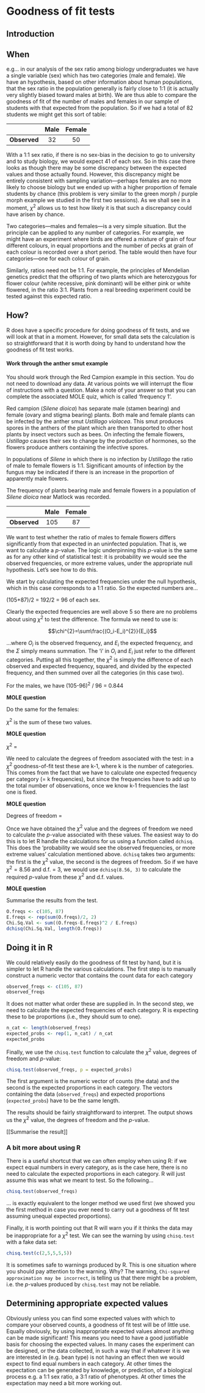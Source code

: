 # Goodness of fit tests

## Introduction


## When

e.g... in our analysis of the sex ratio among biology undergraduates we have a single variable (sex) which has two categories (male and female). We have an hypothesis, based on other information about human populations, that the sex ratio in the population generally is fairly close to 1:1 (it is actually very slightly biased toward males at birth). We are thus able to compare the goodness of fit of the number of males and females in our sample of students with that expected from the population. So if we had a total of 82 students we might get this sort of table:

               Male   Female
------------ ------- --------
**Observed**    32      50

With a 1:1 sex ratio, if there is no sex-bias in the decision to go to university and to study biology, we would expect 41 of each sex. So in this case there looks as though there may be some discrepancy between the expected values and those actually found. However, this discrepancy might be entirely consistent with sampling variation---perhaps females are no more likely to choose biology but we ended up with a higher proportion of female students by chance (this problem is very similar to the green morph / purple morph example we studied in the first two sessions). As we shall see in a moment, $\chi^{2}$ allows us to test how likely it is that such a discrepancy could have arisen by chance.

Two categories---males and females---is a very simple situation. But the principle can be applied to any number of categories. For example, we might have an experiment where birds are offered a mixture of grain of four different colours, in equal proportions and the number of pecks at grain of each colour is recorded over a short period. The table would then have four categories---one for each colour of grain.

Similarly, ratios need not be 1:1. For example, the principles of Mendelian genetics predict that the offspring of two plants which are heterozygous for flower colour (white recessive, pink dominant) will be either pink or white flowered, in the ratio 3:1. Plants from a real breeding experiment could be tested against this expected ratio.


## How?

R does have a specific procedure for doing goodness of fit tests, and we will look at that in a moment. However, for small data sets the calculation is so straightforward that it is worth doing by hand to understand how the goodness of fit test works.

<div class="exercise-box">
#### Work through the anther smut example
<div class="box-text">
You should work through the Red Campion example in this section. You do not need to download any data. At various points we will interrupt the flow of instructions with a question. Make a note of your answer so that you can complete the associated MOLE quiz, which is called 'frequency 1'.   
</div>
</div>

Red campion (*Silene dioica*) has separate male (stamen bearing) and female (ovary and stigma bearing) plants. Both male and female plants can be infected by the anther smut *Ustillago violacea*. This smut produces spores in the anthers of the plant which are then transported to other host plants by insect vectors such as bees. On infecting the female flowers, *Ustillago* causes their sex to change by the production of hormones, so the flowers produce anthers containing the infective spores.

In populations of *Silene* in which there is no infection by *Ustillago* the ratio of male to female flowers is 1:1. Significant amounts of infection by the fungus may be indicated if there is an increase in the proportion of apparently male flowers.

The frequency of plants bearing male and female flowers in a population of *Silene dioica* near Matlock was recorded.

                 Male   Female
  ------------- ------ --------
  **Observed**   105      87

We want to test whether the ratio of males to female flowers differs significantly from that expected in an uninfected population. That is, we want to calculate a *p*-value. The logic underpinning this *p*-value is the same as for any other kind of statistical test: it is probability we would see the observed frequencies, or more extreme values, under the appropriate null hypothesis. Let's see how to do this.

We start by calculating the expected frequencies under the null hypothesis, which in this case corresponds to a 1:1 ratio. So the expected numbers are...

(105+87)/2 = 192/2 = 96 of each sex.

Clearly the expected frequencies are well above 5 so there are no problems about using $\chi^{2}$ to test the difference. The formula we need to use is: 

$$\chi^{2}=\sum\frac{(O_i-E_i)^{2}}{E_i}$$

...where $O_i$ is the observed frequency, and $E_i$ the expected frequency, and the $\Sigma$ simply means summation. The 'i' in $O_i$ and $E_i$ just refer to the different categories. Putting all this together, the $\chi^{2}$ is simply the difference of each observed and expected frequency, squared, and divided by the expected frequency, and then summed over all the categories (in this case two).

For the males, we have (105-96)^2^ / 96 = 0.844

<div class="well">
**MOLE question**

Do the same for the females:
</div>

$\chi^{2}$ is the sum of these two values.

<div class="well">
**MOLE question**

$\chi^{2}$ =
</div>

We need to calculate the degrees of freedom associated with the test: in a $\chi^{2}$ goodness-of-fit test these are k-1, where k is the number of categories. This comes from the fact that we have to calculate one expected frequency per category (= k frequencies), but since the frequencies have to add up to the total number of observations, once we know k-1 frequencies the last one is fixed.

<div class="well">
**MOLE question**

Degrees of freedom = 
</div>

Once we have obtained the $\chi^{2}$ value and the degrees of freedom we need to calculate the *p*-value associated with these values. The easiest way to do this is to let R handle the calculations for us using a function called `dchisq`. This does the 'probability we would see the observed frequencies, or more extreme values' calculation mentioned above. `dchisq` takes two arguments: the first is the $\chi^{2}$ value, the second is the degrees of freedom. So if we have $\chi^{2} = 8.56$ and d.f. = 3, we would use `dchisq(8.56, 3)` to calculate the required *p*-value from these $\chi^{2}$ and d.f. values.

<div class="well">
**MOLE question**

Summarise the results from the test.
</div>

```r
O.freqs <- c(105, 87)
E.freqs <- rep(sum(O.freqs)/2, 2)
Chi.Sq.Val <- sum((O.freqs-E.freqs)^2 / E.freqs)
dchisq(Chi.Sq.Val, length(O.freqs))
```

## Doing it in R

We could relatively easily do the goodness of fit test by hand, but it is simpler to let R handle the various calculations. The first step is to manually construct a numeric vector that contains the count data for each category
```r
observed_freqs <- c(105, 87)
observed_freqs
```
It does not matter what order these are supplied in. In the second step, we need to calculate the expected frequencies of each category. R is expecting these to be proportions (i.e., they should sum to one). 
```r
n_cat <- length(observed_freqs)
expected_probs <- rep(1, n_cat) / n_cat 
expected_probs
```
Finally, we use the `chisq.test` function to calculate the $\chi^{2}$ value, degrees of freedom and *p*-value:
```r
chisq.test(observed_freqs, p = expected_probs)
```
The first argument is the numeric vector of counts (the data) and the second is the expected proportions in each category. The vectors containing the data (`observed_freqs`) and expected proportions (`expected_probs`) have to be the same length.

The results should be fairly straightforward to interpret. The output shows us the $\chi^{2}$ value, the degrees of freedom and the *p*-value.

[[Summarise the result]]

### A bit more about using R

There is a useful shortcut that we can often employ when using R: if we expect equal numbers in every category, as is the case here, there is no need to calculate the expected proportions in each category. R will just assume this was what we meant to test. So the following...
```r
chisq.test(observed_freqs)
```
... is exactly equivalent to the longer method we used first (we showed you the first method in case you ever need to carry out a goodness of fit test assuming unequal expected proportions).

Finally, it is worth pointing out that R will warn you if it thinks the data may be inappropriate for a $\chi^{2}$ test. We can see the warning by using `chisq.test` with a fake data set:
```r
chisq.test(c(2,5,5,5,5))
```
It is sometimes safe to warnings produced by R. This is one situation where you should pay attention to the warning. Why? The warning, `Chi-squared approximation may be incorrect`, is telling us that there might be a problem, i.e. the *p*-values produced by `chisq.test` may not be reliable. 

## Determining appropriate expected values

Obviously unless you can find some expected values with which to compare your observed counts, a goodness of fit test will be of little use. Equally obviously, by using inappropriate expected values almost anything can be made significant! This means you need to have a good justifiable basis for choosing the expected values. In many cases the experiment can be designed, or the data collected, in such a way that if whatever it is we are interested in (e.g. bean type) is not having an effect then we would expect to find equal numbers in each category. At other times the expectation can be generated by knowledge, or prediction, of a biological process e.g. a 1:1 sex ratio, a 3:1 ratio of phenotypes. At other times the expectation may need a bit more working out.






